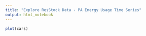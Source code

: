```yaml
---
title: "Explore ResStock Data - PA Energy Usage Time Series"
output: html_notebook
---
```




```r
plot(cars)
```



